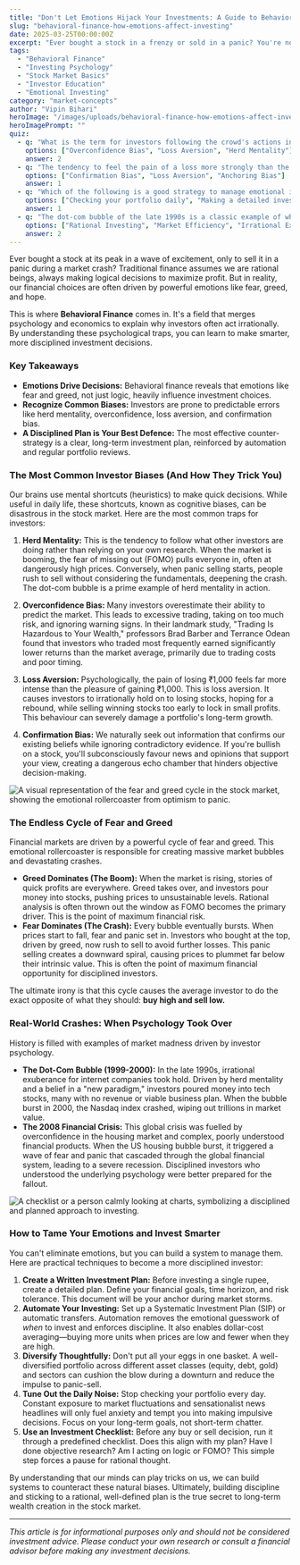 ```yaml
---
title: "Don't Let Emotions Hijack Your Investments: A Guide to Behavioral Finance"
slug: "behavioral-finance-how-emotions-affect-investing"
date: 2025-03-25T00:00:00Z
excerpt: "Ever bought a stock in a frenzy or sold in a panic? You're not alone. This guide explores behavioral finance, revealing how common psychological biases can impact your investment decisions and offering strategies to keep your emotions in check."
tags:
  - "Behavioral Finance"
  - "Investing Psychology"
  - "Stock Market Basics"
  - "Investor Education"
  - "Emotional Investing"
category: "market-concepts"
author: "Vipin Bihari"
heroImage: "/images/uploads/behavioral-finance-how-emotions-affect-investing/hero-image.jpg"
heroImagePrompt: ""
quiz:
  - q: "What is the term for investors following the crowd's actions instead of their own analysis?"
    options: ["Overconfidence Bias", "Loss Aversion", "Herd Mentality"]
    answer: 2
  - q: "The tendency to feel the pain of a loss more strongly than the pleasure of an equal gain is known as:"
    options: ["Confirmation Bias", "Loss Aversion", "Anchoring Bias"]
    answer: 1
  - q: "Which of the following is a good strategy to manage emotional investing?"
    options: ["Checking your portfolio daily", "Making a detailed investment plan and sticking to it", "Investing based on news headlines"]
    answer: 1
  - q: "The dot-com bubble of the late 1990s is a classic example of which psychological phenomena?"
    options: ["Rational Investing", "Market Efficiency", "Irrational Exuberance and Herd Mentality"]
    answer: 2
---
```


Ever bought a stock at its peak in a wave of excitement, only to sell it in a panic during a market crash? Traditional finance assumes we are rational beings, always making logical decisions to maximize profit. But in reality, our financial choices are often driven by powerful emotions like fear, greed, and hope.

This is where **Behavioral Finance** comes in. It's a field that merges psychology and economics to explain why investors often act irrationally. By understanding these psychological traps, you can learn to make smarter, more disciplined investment decisions.

### Key Takeaways
*   **Emotions Drive Decisions:** Behavioral finance reveals that emotions like fear and greed, not just logic, heavily influence investment choices.
*   **Recognize Common Biases:** Investors are prone to predictable errors like herd mentality, overconfidence, loss aversion, and confirmation bias.
*   **A Disciplined Plan is Your Best Defence:** The most effective counter-strategy is a clear, long-term investment plan, reinforced by automation and regular portfolio reviews.

### The Most Common Investor Biases (And How They Trick You)

Our brains use mental shortcuts (heuristics) to make quick decisions. While useful in daily life, these shortcuts, known as cognitive biases, can be disastrous in the stock market. Here are the most common traps for investors:

1.  **Herd Mentality:** This is the tendency to follow what other investors are doing rather than relying on your own research. When the market is booming, the fear of missing out (FOMO) pulls everyone in, often at dangerously high prices. Conversely, when panic selling starts, people rush to sell without considering the fundamentals, deepening the crash. The dot-com bubble is a prime example of herd mentality in action.

2.  **Overconfidence Bias:** Many investors overestimate their ability to predict the market. This leads to excessive trading, taking on too much risk, and ignoring warning signs. In their landmark study, "Trading Is Hazardous to Your Wealth," professors Brad Barber and Terrance Odean found that investors who traded most frequently earned significantly lower returns than the market average, primarily due to trading costs and poor timing.

3.  **Loss Aversion:** Psychologically, the pain of losing ₹1,000 feels far more intense than the pleasure of gaining ₹1,000. This is loss aversion. It causes investors to irrationally hold on to losing stocks, hoping for a rebound, while selling winning stocks too early to lock in small profits. This behaviour can severely damage a portfolio's long-term growth.

4.  **Confirmation Bias:** We naturally seek out information that confirms our existing beliefs while ignoring contradictory evidence. If you're bullish on a stock, you'll subconsciously favour news and opinions that support your view, creating a dangerous echo chamber that hinders objective decision-making.

![A visual representation of the fear and greed cycle in the stock market, showing the emotional rollercoaster from optimism to panic.](/images/uploads/behavioral-finance-how-emotions-affect-investing/fear-and-greed-cycle.png)

### The Endless Cycle of Fear and Greed

Financial markets are driven by a powerful cycle of fear and greed. This emotional rollercoaster is responsible for creating massive market bubbles and devastating crashes.

*   **Greed Dominates (The Boom):** When the market is rising, stories of quick profits are everywhere. Greed takes over, and investors pour money into stocks, pushing prices to unsustainable levels. Rational analysis is often thrown out the window as FOMO becomes the primary driver. This is the point of maximum financial risk.
*   **Fear Dominates (The Crash):** Every bubble eventually bursts. When prices start to fall, fear and panic set in. Investors who bought at the top, driven by greed, now rush to sell to avoid further losses. This panic selling creates a downward spiral, causing prices to plummet far below their intrinsic value. This is often the point of maximum financial opportunity for disciplined investors.

The ultimate irony is that this cycle causes the average investor to do the exact opposite of what they should: **buy high and sell low.**

### Real-World Crashes: When Psychology Took Over

History is filled with examples of market madness driven by investor psychology.

*   **The Dot-Com Bubble (1999-2000):** In the late 1990s, irrational exuberance for internet companies took hold. Driven by herd mentality and a belief in a "new paradigm," investors poured money into tech stocks, many with no revenue or viable business plan. When the bubble burst in 2000, the Nasdaq index crashed, wiping out trillions in market value.
*   **The 2008 Financial Crisis:** This global crisis was fuelled by overconfidence in the housing market and complex, poorly understood financial products. When the US housing bubble burst, it triggered a wave of fear and panic that cascaded through the global financial system, leading to a severe recession. Disciplined investors who understood the underlying psychology were better prepared for the fallout.

![A checklist or a person calmly looking at charts, symbolizing a disciplined and planned approach to investing.](/images/uploads/behavioral-finance-how-emotions-affect-investing/disciplined-investing.png)

### How to Tame Your Emotions and Invest Smarter

You can't eliminate emotions, but you can build a system to manage them. Here are practical techniques to become a more disciplined investor:

1.  **Create a Written Investment Plan:** Before investing a single rupee, create a detailed plan. Define your financial goals, time horizon, and risk tolerance. This document will be your anchor during market storms.
2.  **Automate Your Investing:** Set up a Systematic Investment Plan (SIP) or automatic transfers. Automation removes the emotional guesswork of *when* to invest and enforces discipline. It also enables dollar-cost averaging—buying more units when prices are low and fewer when they are high.
3.  **Diversify Thoughtfully:** Don't put all your eggs in one basket. A well-diversified portfolio across different asset classes (equity, debt, gold) and sectors can cushion the blow during a downturn and reduce the impulse to panic-sell.
4.  **Tune Out the Daily Noise:** Stop checking your portfolio every day. Constant exposure to market fluctuations and sensationalist news headlines will only fuel anxiety and tempt you into making impulsive decisions. Focus on your long-term goals, not short-term chatter.
5.  **Use an Investment Checklist:** Before any buy or sell decision, run it through a predefined checklist. Does this align with my plan? Have I done objective research? Am I acting on logic or FOMO? This simple step forces a pause for rational thought.

By understanding that our minds can play tricks on us, we can build systems to counteract these natural biases. Ultimately, building discipline and sticking to a rational, well-defined plan is the true secret to long-term wealth creation in the stock market.

---
*This article is for informational purposes only and should not be considered investment advice. Please conduct your own research or consult a financial advisor before making any investment decisions.*